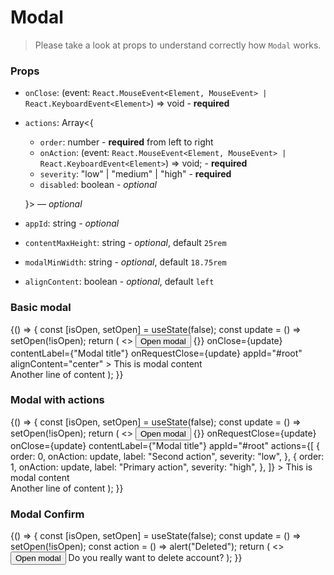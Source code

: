 
<Meta title="Components/Modal" component={Modal} />

# Modal

> Please take a look at props to understand correctly how `Modal` works.

### Props

- `onClose`: (event: `React.MouseEvent<Element, MouseEvent> | React.KeyboardEvent<Element>`) => void - **required**
- `actions`: Array<{

  - `order`: number - **required** from left to right
  - `onAction`: (event: `React.MouseEvent<Element, MouseEvent> | React.KeyboardEvent<Element>`) => void; - **required**
  - `severity`: "low" | "medium" | "high" - **required**
  - `disabled`: boolean - _optional_

  }> — _optional_

- `appId`: string - _optional_
- `contentMaxHeight`: string - _optional_, default `25rem`
- `modalMinWidth`: string - _optional_, default `18.75rem`
- `alignContent`: boolean - _optional_, default `left`

### Basic modal

<Preview>
  <Story name="basic modal">
    {() => {
      const [isOpen, setOpen] = useState(false);
      const update = () => setOpen(!isOpen);
      return (
        <>
          <Button onClick={update}>Open modal</Button>
          <Modal
            isOpen={isOpen}
            onAfterOpen={() => {}}
            onClose={update}
            contentLabel={"Modal title"}
            onRequestClose={update}
            appId="#root"
            alignContent="center"
          >
            This is modal content
            <br />
            Another line of content
          </Modal>
        </>
      );
    }}
  </Story>
</Preview>

### Modal with actions

<Preview>
  <Story name="modal with actions">
    {() => {
      const [isOpen, setOpen] = useState(false);
      const update = () => setOpen(!isOpen);
      return (
        <>
          <Button onClick={update}>Open modal</Button>
          <Modal
            isOpen={isOpen}
            onAfterOpen={() => {}}
            onRequestClose={update}
            onClose={update}
            contentLabel={"Modal title"}
            appId="#root"
            actions={[
              {
                order: 0,
                onAction: update,
                label: "Second action",
                severity: "low",
              },
              {
                order: 1,
                onAction: update,
                label: "Primary action",
                severity: "high",
              },
            ]}
          >
            This is modal content
            <br />
            Another line of content
          </Modal>
        </>
      );
    }}
  </Story>
</Preview>

### Modal Confirm

<Preview>
  <Story name="confirm modal">
    {() => {
      const [isOpen, setOpen] = useState(false);
      const update = () => setOpen(!isOpen);
      const action = () => alert("Deleted");
      return (
        <>
          <Button onClick={update}>Open modal</Button>
          <ModalConfirm
            contentLabel="Account"
            isOpen={isOpen}
            confirm={action}
            onClose={update}
            actionLabel="Delete"
          >
            Do you really want to delete account?
          </ModalConfirm>
        </>
      );
    }}
  </Story>
</Preview>
